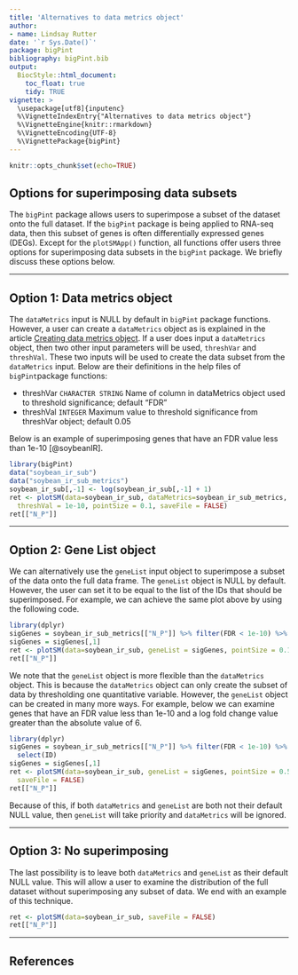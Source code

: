 ```yaml
---
title: 'Alternatives to data metrics object'
author:
- name: Lindsay Rutter
date: '`r Sys.Date()`'
package: bigPint
bibliography: bigPint.bib
output:
  BiocStyle::html_document:
    toc_float: true
    tidy: TRUE
vignette: >
  \usepackage[utf8]{inputenc}
  %\VignetteIndexEntry{"Alternatives to data metrics object"}
  %\VignetteEngine{knitr::rmarkdown}
  %\VignetteEncoding{UTF-8}
  %\VignettePackage{bigPint}
---
```


```r
knitr::opts_chunk$set(echo=TRUE)
```

## Options for superimposing data subsets

The `bigPint` package allows users to superimpose a subset of the dataset onto the full dataset. If the `bigPint` package is being applied to RNA-seq data, then this subset of genes is often differentially expressed genes (DEGs). Except for the `plotSMApp()` function, all functions offer users three options for superimposing data subsets in the `bigPint` package. We briefly discuss these options below.

____________________________________________________________________________________

## Option 1: Data metrics object

The `dataMetrics` input is NULL by default in `bigPint` package functions. However, a user can create a `dataMetrics` object as is explained in the article [Creating data metrics object](https://lrutter.github.io/bigPint/articles/createDataMetrics.html). If a user does input a `dataMetrics` object, then two other input parameters will be used, `threshVar` and `threshVal`. These two inputs will be used to create the data subset from the `dataMetrics` input. Below are their definitions in the help files of `bigPint`package functions:

- threshVar `CHARACTER STRING` Name of column in dataMetrics object used to threshold significance; default "FDR"
- threshVal `INTEGER` Maximum value to threshold significance from threshVar object; default 0.05

Below is an example of superimposing genes that have an FDR value less than 1e-10 [@soybeanIR].

```r
library(bigPint)
data("soybean_ir_sub")
data("soybean_ir_sub_metrics")
soybean_ir_sub[,-1] <- log(soybean_ir_sub[,-1] + 1)
ret <- plotSM(data=soybean_ir_sub, dataMetrics=soybean_ir_sub_metrics, threshVar = "FDR", 
  threshVal = 1e-10, pointSize = 0.1, saveFile = FALSE)
ret[["N_P"]]
```

____________________________________________________________________________________

## Option 2: Gene List object

We can alternatively use the `geneList` input object to superimpose a subset of the data onto the full data frame. The `geneList` object is NULL by default. However, the user can set it to be equal to the list of the IDs that should be superimposed. For example, we can achieve the same plot above by using the following code.  

```r
library(dplyr)
sigGenes = soybean_ir_sub_metrics[["N_P"]] %>% filter(FDR < 1e-10) %>% select(ID)
sigGenes = sigGenes[,1]
ret <- plotSM(data=soybean_ir_sub, geneList = sigGenes, pointSize = 0.1, saveFile = FALSE)
ret[["N_P"]]
```

We note that the `geneList` object is more flexible than the `dataMetrics` object. This is because the `dataMetrics` object can only create the subset of data by thresholding one quantitative variable. However, the `geneList` object can be created in many more ways. For example, below we can examine genes that have an FDR value less than 1e-10 and a log fold change value greater than the absolute value of 6.

```r
library(dplyr)
sigGenes = soybean_ir_sub_metrics[["N_P"]] %>% filter(FDR < 1e-10) %>% filter(abs(logFC) > 6) %>%   
  select(ID)
sigGenes = sigGenes[,1]
ret <- plotSM(data=soybean_ir_sub, geneList = sigGenes, pointSize = 0.5, pointColor = "magenta", 
  saveFile = FALSE)
ret[["N_P"]]
```

Because of this, if both `dataMetrics` and `geneList` are both not their default NULL value, then `geneList` will take priority and `dataMetrics` will be ignored. 

____________________________________________________________________________________

## Option 3: No superimposing

The last possibility is to leave both `dataMetrics` and `geneList` as their default NULL value. This will allow a user to examine the distribution of the full dataset without superimposing any subset of data. We end with an example of this technique.

```r
ret <- plotSM(data=soybean_ir_sub, saveFile = FALSE)
ret[["N_P"]]
```

____________________________________________________________________________________

## References